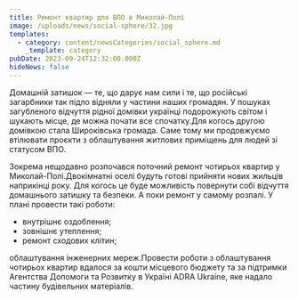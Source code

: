 ```yaml
---
title: Ремонт квартир для ВПО в Миколай-Полі
image: /uploads/news/social-sphere/32.jpg
templates:
  - category: content/newsCategories/social_sphere.md
    _template: category
pubDate: 2023-09-24T12:32:00.000Z
hideNews: false
---
```


Домашній затишок — те, що дарує нам сили і те, що російські загарбники так підло відняли у частини наших громадян. У пошуках загубленого відчуття рідної домівки українці подорожують світом і шукають місце, де можна почати все спочатку.Для когось другою домівкою стала Широківська громада. Саме тому ми продовжуємо втілювати проєкти з облаштування житлових приміщень для людей зі статусом ВПО. 

 Зокрема нещодавно розпочався поточний ремонт чотирьох квартир у Миколай-Полі.Двокімнатні оселі будуть готові прийняти нових жильців наприкінці року. Для когось це буде можливість повернути собі відчуття домашнього затишку та безпеки. А поки ремонт у самому розпалі. У плані провести такі роботи:

* внутрішнє оздоблення;
* зовнішнє утеплення;
* ремонт сходових клітин;

облаштування інженерних мереж.Провести роботи з облаштування чотирьох квартир вдалося за кошти місцевого бюджету та за підтримки Агентства Допомоги та Розвитку в Україні ADRA Ukraine, яке надало частину будівельних матеріалів. 



